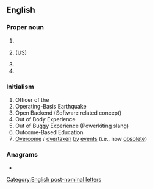 {{also|obe|obe-|o bé}}
==English==

===Proper noun===
{{en-proper noun}}

# {{initialism of|lang=en|Office of [[bilingual|Bilingual]] Education}}
# {{initialism of|lang=en|Office of [[business|Business]] Economics}} (US)
# {{initialism of|lang=en|[[Oregon]] Board of Education}}
# {{initialism of|lang=en|[[Ottawa]] Board Of Education}}

===Initialism===
{{rfc-header|Initialism}}
{{head|en|initialism}}

# Officer of the {{w|Order of the British Empire}}
# Operating-Basis Earthquake
# Open Backend (Software related concept)
# Out of Body Experience
# Out of Buggy Experience (Powerkiting slang)
# Outcome-Based Education
# [[overcome|Overcome]] / [[overtaken]] [[by]] [[events]] (i.e., now [[obsolete]])

===Anagrams===
* {{anagrams|en|a=beo|BEO|BOE|BoE|Boe|EOB|OEB}}

[[Category:English post-nominal letters]]